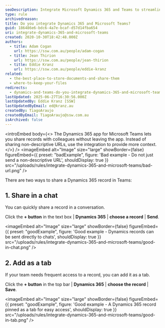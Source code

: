 ```yaml
---
seoDescription: Integrate Microsoft Dynamics 365 and Teams to streamline communication and collaboration across your organization.
type: rule
archivedreason:
title: Do you integrate Dynamics 365 and Microsoft Teams?
guid: 186486e6-bdc6-4a7e-bcaf-d57d14fba654
uri: integrate-dynamics-365-and-microsoft-teams
created: 2020-10-30T18:42:48.000Z
authors:
  - title: Adam Cogan
    url: https://ssw.com.au/people/adam-cogan
  - title: Jean Thirion
    url: https://ssw.com.au/people/jean-thirion
  - title: Eddie Kranz
    url: https://ssw.com.au/people/eddie-kranz
related:
  - the-best-place-to-store-documents-and-share-them
  - where-to-keep-your-files
redirects:
  - dynamics-and-teams-do-you-integrate-dynamics-365-and-microsoft-teams
lastUpdated: 2025-06-27T16:30:56.000Z
lastUpdatedBy: Eddie Kranz [SSW]
lastUpdatedByEmail: ed@kranz.au
createdBy: TiagoAraujo
createdByEmail: TiagoAraujo@ssw.com.au
isArchived: false
---
```


<introEmbed
  body={<>
The Dynamics 365 app for Microsoft Teams lets you share records with colleagues without leaving the app. Instead of sharing non-descriptive URLs, use the integration to provide more context.
  </>}
/>
<imageEmbed
  alt="Image"
  size="large"
  showBorder={false}
  figureEmbed={{
    preset: "badExample",
    figure: 'Bad example - Do not just send a non-descriptive URL',
    shouldDisplay: true
  }}
  src="/uploads/rules/integrate-dynamics-365-and-microsoft-teams/bad-url.png"
/>

There are two ways to share a Dynamics 365 record in Teams:

## 1. Share in a chat

You can quickly share a record in a conversation.

Click the **+ button** in the text box | **Dynamics 365** | **choose a record** | **Send**.

<imageEmbed
  alt="Image"
  size="large"
  showBorder={false}
  figureEmbed={{
    preset: "goodExample",
    figure: 'Good example - Dynamics records can be sent directly to chats',
    shouldDisplay: true
  }}
  src="/uploads/rules/integrate-dynamics-365-and-microsoft-teams/good-in-chat.png"
/>

## 2. Add as a tab

If your team needs frequent access to a record, you can add it as a tab.

Click the **+ button** in the top bar | **Dynamics 365** | **choose the record** | **Save**.

<imageEmbed
  alt="Image"
  size="large"
  showBorder={false}
  figureEmbed={{
    preset: "goodExample",
    figure: 'Good example - A Dynamics 365 record pinned as a tab for easy access',
    shouldDisplay: true
  }}
  src="/uploads/rules/integrate-dynamics-365-and-microsoft-teams/good-in-tab.png"
/>
